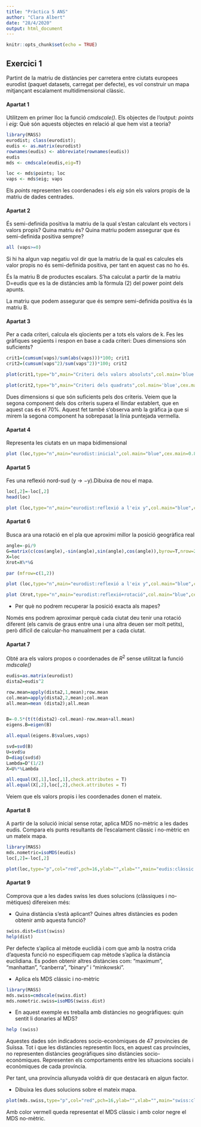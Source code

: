 ```yaml
---
title: "Pràctica 5 ANS"
author: "Clara Albert"
date: "28/4/2020"
output: html_document
---
```


```r
knitr::opts_chunk$set(echo = TRUE)
```

## Exercici 1
Partint de la matriu de distàncies per carretera entre ciutats europees eurodist (paquet datasets, carregat per defecte), es vol construir un mapa mitjançant escalament multidimensional clàssic.

#### Apartat 1
Utilitzem en primer lloc la funció *cmdscale()*. Els objectes de l’output: _points_ i _eig_: Què són aquests objectes en relació al que hem vist a teoria?
```r
library(MASS)
eurodist; class(eurodist);
eudis <- as.matrix(eurodist)
rownames(eudis) <- abbreviate(rownames(eudis))
eudis
mds <- cmdscale(eudis,eig=T)

loc <- mds$points; loc
vaps <- mds$eig; vaps
```

Els _points_ representen les coordenades i els _eig_ són els valors propis de la matriu de dades centrades.

#### Apartat 2
És semi-definida positiva la matriu de la qual s’estan calculant els vectors i valors propis? Quina matriu és? Quina matriu podem assegurar que és semi-definida positiva sempre?

```r
all (vaps>=0)
```
Si hi ha algun vap negatiu vol dir que la matriu de la qual es calcules els valor propis no és semi-definida positiva, per tant en aquest cas no ho és.

És la matriu B de productes escalars. S'ha calculat a partir de la matriu D=eudis que es la de distàncies amb la fòrmula (2) del power point dels apunts.

La matriu que podem assegurar que és sempre semi-definida positiva és la matriu B. 

#### Apartat 3
Per a cada criteri, calcula els qïocients per a tots els valors de k. Fes les gràfiques següents i respon en base a cada criteri: Dues dimensions són suficients?
```r
crit1=(cumsum(vaps)/sum(abs(vaps)))*100; crit1
crit2=(cumsum(vaps^2)/sum(vaps^2))*100; crit2

plot(crit1,type="b",main="Criteri dels valors absoluts",col.main='blue',cex.main=0.8,ylab="",xlab="Ordre dels valors propis",ylim=c(0,100),xaxt="n");abline(h=70,col="red",lty=2); axis(1, at = 1:length(vaps))

plot(crit2,type="b",main="Criteri dels quadrats",col.main='blue',cex.main=0.8,ylab="",xlab="Ordre dels valors propis",ylim=c(0,100),xaxt="n");abline(h=70,col="red",lty=2); axis(1, at = 1:length(vaps))
```

Dues dimensions si que són suficients pels dos criteris. Veiem que la segona component dels dos criteris supera el llindar establert, que en aquest cas és el 70%. 
Aquest fet també s'observa amb la gràfica ja que si mirem la segona component ha sobrepasat la línia puntejada vermella. 

#### Apartat 4
Representa les ciutats en un mapa bidimensional
```r
plot (loc,type="n",main="eurodist:inicial",col.main="blue",cex.main=0.8,axes=F,ylab="",xlab="");text(loc,labels=abbreviate(rownames(eudis)),cex=0.5)
```

#### Apartat 5
Fes una reflexió nord-sud (y → −y).Dibuixa de nou el mapa.
```r
loc[,2]=-loc[,2]
head(loc)

plot (loc,type="n",main="eurodist:reflexió a l'eix y",col.main="blue",cex.main=0.8,axes=F,ylab="",xlab="");text(loc,labels=abbreviate(rownames(eudis)),cex=0.5)
```

#### Apartat 6

Busca ara una rotació en el pla que aproximi millor la posició geogràfica real

```r
angle=-pi/9
G=matrix(c(cos(angle),-sin(angle),sin(angle),cos(angle)),byrow=T,nrow=2)
X=loc
Xrot=X%*%G

par (mfrow=c(1,2))

plot (loc,type="n",main="eurodist:reflexió a l'eix y",col.main="blue",cex.main=0.8,axes=F,ylab="",xlab="");text(loc,labels=abbreviate(rownames(eudis)),cex=0.5)

plot (Xrot,type="n",main="eurodist:reflexió+rotació",col.main="blue",cex.main=0.8,axes=F,ylab="",xlab="");text(Xrot,labels=abbreviate(rownames(eudis)),cex=0.5)
```
- Per què no podrem recuperar la posició exacta als mapes? 

Només ens podrem aproximar perquè cada ciutat deu tenir una rotació diferent (els canvis de graus entre una i una altra deuen ser molt petits), però díficil de calcular-ho manualment per a cada ciutat. 

#### Apartat 7
Obté ara els valors propos o coordenades de $R^2$ sense utilitzat la funció _mdscale()_

```r
eudis=as.matrix(eurodist)
dista2=eudis^2

row.mean=apply(dista2,1,mean);row.mean
col.mean=apply(dista2,2,mean);col.mean
all.mean=mean (dista2);all.mean


B=-0.5*(t(t(dista2)-col.mean)-row.mean+all.mean)
eigens.B=eigen(B)

all.equal(eigens.B$values,vaps)

svd=svd(B)
U=svd$u
D=diag(svd$d)
Lambda=D^(1/2)
X=U%*%Lambda

all.equal(X[,1],loc[,1],check.attributes = T)
all.equal(X[,2],loc[,2],check.attributes = T)
```
Veiem que els valors propis i les coordenades donen el mateix. 

#### Apartat 8
A partir de la solució inicial sense rotar, aplica MDS no-mètric a les dades eudis. Compara els punts resultants de l'escalament clàssic i no-mètric en un mateix mapa.

```r
library(MASS)
mds.nometric=isoMDS(eudis)
loc[,2]=-loc[,2]

plot(loc,type="p",col="red",pch=16,ylab="",xlab="",main="eudis:clàssic & no-mètric",col.main="blue",cex.main=0.8);points(mds.nometric$points[,1],mds.nometric$points[,2],cex=1.5)
```


#### Apartat 9
Comprova que a les dades swiss les dues solucions (clàssiques i no-mètiques) difereixen més:

- Quina distància s'està aplicant? Quines altres distàncies es poden obtenir amb aquesta funció?
```r
swiss.dist=dist(swiss)
help(dist)
```
Per defecte s'aplica al mètode euclidià i com que amb la nostra crida d'aquesta funció no especifiquem cap mètode s'aplica la distància euclidiana.
Es poden obtenir altres distàncies com: "maximum", "manhattan", "canberra", "binary" i "minkowski".

- Aplica els MDS clássic i no-mètric

```r
library(MASS)
mds.swiss=cmdscale(swiss.dist)
mds.nometric.swiss=isoMDS(swiss.dist)
```


- En aquest exemple es treballa amb distàncies no geogràfiques: quin sentit li donaries al MDS?
```r
help (swiss)
```
Aquestes dades són indicadores socio-econòmiques de 47 provincies de Suïssa. Tot i que les distàncies representin llocs, en aquest cas províncies, no representen distàncies geogràfiques sino distàncies socio-econòmiques. Representen els comportaments entre les situacions socials i econòmiques de cada província. 

Per tant, una província allunyada voldrà dir que destacarà en algun factor.

- Dibuixa les dues solucions sobre el mateix mapa.
```r
plot(mds.swiss,type="p",col="red",pch=16,ylab="",xlab="",main="swiss:clàssic & no-mètric",col.main="blue",cex.main=0.8);points(mds.nometric.swiss$points[,1],mds.nometric.swiss$points[,2],cex=1.5)
```
Amb color vermell queda representat el MDS clàssic i amb color negre el MDS no-mètric. 


